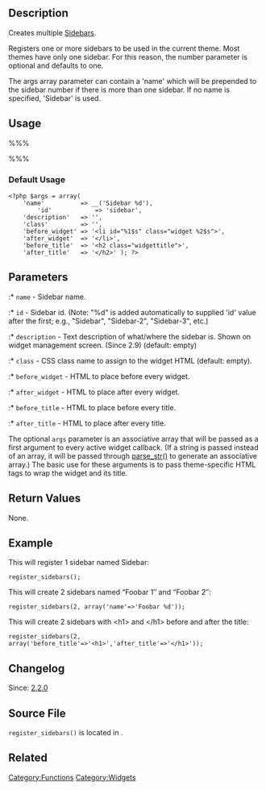 {{Languages|
{{en|Function Reference/register_sidebars}}
{{ja|関数リファレンス/register_sidebars}}
}}

== Description ==

Creates multiple [[Sidebars]].

Registers one or more sidebars to be used in the current theme. Most themes have only one sidebar. For this reason, the number parameter is optional and defaults to one.

The args array parameter can contain a 'name' which will be prepended to the sidebar number if there is more than one sidebar. If no name is specified, 'Sidebar' is used.

== Usage ==

%%% <?php register_sidebars( $number, $args ); ?> %%%

===Default Usage===

<pre>
<?php $args = array(
	'name'          => __('Sidebar %d'),
        'id'            => 'sidebar',          
	'description'   => '',
	'class'         => '',
	'before_widget' => '<li id="%1$s" class="widget %2$s">',
	'after_widget'  => '</li>',
	'before_title'  => '<h2 class="widgettitle">',
	'after_title'   => '</h2>' ); ?>
</pre>

== Parameters ==

{{Parameter|number|integer|Number of sidebars to create.|optional|1}}
{{Parameter|args|string/array|Builds Sidebar based off of 'name' and 'id' values.|optional}}
:* <tt>name</tt> - Sidebar name.
:* <tt>id</tt> - Sidebar id. (Note: "%d" is added automatically to supplied 'id' value after the first; e.g., "Sidebar", "Sidebar-2", "Sidebar-3", etc.)
:* <tt>description</tt> - Text description of what/where the sidebar is. Shown on widget management screen. (Since 2.9) (default: empty)
:* <tt>class</tt> - CSS class name to assign to the widget HTML (default: empty).
:* <tt>before_widget</tt> - HTML to place before every widget.
:* <tt>after_widget</tt> - HTML to place after every widget.
:* <tt>before_title</tt> - HTML to place before every title.
:* <tt>after_title</tt> - HTML to place after every title.

The optional <code>args</code> parameter is an associative array that will be passed as a first argument to every active widget callback. (If a string is passed instead of an array, it will be passed through [http://php.net/manual/en/function.parse-str.php parse_str()] to generate an associative array.) The basic use for these arguments is to pass theme-specific HTML tags to wrap the widget and its title.

== Return Values ==
None.

== Example ==

This will register 1 sidebar named Sidebar:

<pre>register_sidebars();</pre>

This will create 2 sidebars named “Foobar 1″ and “Foobar 2″:

<pre>register_sidebars(2, array('name'=>'Foobar %d'));</pre>

This will create 2 sidebars with &lt;h1&gt; and &lt;/h1&gt; before and after the title:

<pre>register_sidebars(2, array('before_title'=>'<h1>','after_title'=>'</h1>'));</pre>

== Changelog ==

Since: [[Version 2.2|2.2.0]]

== Source File ==

<tt>register_sidebars()</tt> is located in {{Trac|wp-includes/widgets.php}}.

== Related ==

{{Sidebar Tags}}

{{Tag Footer}}

[[Category:Functions]]
[[Category:Widgets]]